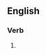 ==English==

===Verb===
{{head|en|verb form}}

# {{present participle of|desponsate|lang=en|nocat=1}}